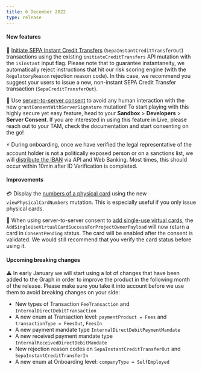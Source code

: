```yaml
---
title: 6 December 2022
type: release
---
```


<h4>New features</h4>

💸 [Initiate SEPA Instant Credit Transfers](/topics/payments/credit-transfers/sepa#instant) (`SepaInstantCreditTransferOut`) transactions using the existing `initiateCreditTransfers` API mutation with the `isInstant` input flag.
Please note that to guarantee instantaneity, we automatically reject instructions that hit our risk scoring engine (with the `RegulatoryReason` rejection reason code).
In this case, we recommend you suggest your users to issue a new, non-instant SEPA Credit Transfer transaction (`SepaCreditTransferOut`).

🤖 Use [server-to-server consent](/topics/users/consent#s2s) to avoid any human interaction with the new `grantConsentWithServerSignature` mutation!
To start playing with this highly secure yet easy feature, head to your **Sandbox** > **Developers** > **Server Consent**.
If you are interested in using this feature in Live, please reach out to your TAM, check the documentation and start consenting on the go!

⚡ During onboarding, once we have verified the legal representative of the account holder is not a politically exposed person or on a sanctions list, we will [distribute the IBAN](/topics/accounts/ibans#main) via API and Web Banking.
Most times, this should occur within 10min after ID Verification is completed.

<h4>Improvements</h4>

💳 Display the [numbers of a physical card](/topics/cards/physical/guide-view-info) using the new `viewPhysicalCardNumbers` mutation.
This is especially useful if you only issue physical cards.

🔐 When using server-to-server consent to [add single-use virtual cards](/topics/cards/virtual/guide-add), the `AddSingleUseVirtualCardSuccessForProjectOwnerPayload` will now return a card in `ConsentPending` status.
The card will be enabled after the consent is validated.
We would still recommend that you verify the card status before using it.

<h4>Upcoming breaking changes</h4>

⚠️ In early January we will start using a lot of changes that have been added to the Graph in order to improve the product in the following month of the release. Please make sure you take it into account before we use them to avoid breaking changes on your side:

- New types of Transaction `FeeTransaction` and `InternalDirectDebitTransaction`
- A new enum at Transaction level: `paymentProduct = Fees` and `transactionType = FeesOut`, `FeesIn`
- A new payment mandate type `InternalDirectDebitPaymentMandate`
- A new received payment mandate type `InternalReceivedDirectDebitMandate`
- New rejection reason codes on `SepaInstantCreditTransferOut` and `SepaInstantCreditTransferIn`
- A new enum at Onboarding level: `companyType = SelfEmployed`
